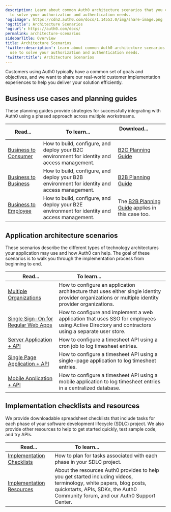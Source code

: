 ```yaml
---
description: Learn about common Auth0 architecture scenarios that you can use
  to solve your authorization and authentication needs.
'og:image': https://cdn2.auth0.com/docs/1.14553.0/img/share-image.png
'og:title': Architecture Scenarios
'og:url': https://auth0.com/docs/
permalink: architecture-scenarios
sidebarTitle: Overview
title: Architecture Scenarios
'twitter:description': Learn about common Auth0 architecture scenarios that you can
  use to solve your authorization and authentication needs.
'twitter:title': Architecture Scenarios
---
```

Customers using Auth0 typically have a common set of goals and objectives, and we want to share our real-world customer implementation experiences to help you deliver your solution efficiently.

## Business use cases and planning guides

These planning guides provide strategies for successfully integrating with Auth0 using a phased approach across multiple workstreams.

<table class="table"><thead>
<tr>
<th><strong>Read...</strong></th>
<th><strong>To learn...</strong></th>
<th><strong>Download...</strong>                     </th>
</tr>
</thead>
<tbody>
<tr>
<td><a href="/get-started/architecture-scenarios/business-to-consumer">Business to Consumer</a></td>
<td>How to build, configure, and deploy your B2C environment for identity and access management.</td>
<td><a href="https://assets.ctfassets.net/cdy7uua7fh8z/3er1aEQ7Ul0q3c9leJWczR/b1f18b4c16abb7e78b01e4eb2b52bb8e/B2C_Project_Planning.pdf">B2C Planning Guide</a></td>
</tr>
<tr>
<td><a href="/get-started/architecture-scenarios/business-to-business">Business to Business</a></td>
<td>How to build, configure, and deploy your B2B environment for identity and access management.</td>
<td><a href="https://assets.ctfassets.net/cdy7uua7fh8z/63F0WOPJdVzsPMxV1Xvp8x/7a329487c5e890d8e820f6a48983b46a/B2B_Project_Planning.pdf">B2B Planning Guide</a></td>
</tr>
<tr>
<td><a href="/get-started/architecture-scenarios/b2e">Business to Employee</a></td>
<td>How to build, configure, and deploy your B2E environment for identity and access management.</td>
<td>The <a href="https://assets.ctfassets.net/cdy7uua7fh8z/63F0WOPJdVzsPMxV1Xvp8x/7a329487c5e890d8e820f6a48983b46a/B2B_Project_Planning.pdf">B2B Planning Guide</a> applies in this case too.</td>
</tr>
</tbody>
</table>

## Application architecture scenarios

These scenarios describe the different types of technology architectures your application may use and how Auth0 can help. The goal of these scenarios is to walk you through the implementation process from beginning to end.

<table class="table"><thead>
<tr>
<th><strong>Read...</strong></th>
<th><strong>To learn...</strong>                                </th>
</tr>
</thead>
<tbody>
<tr>
<td><a href="/get-started/architecture-scenarios/multiple-organization-architecture">Multiple Organizations</a></td>
<td>How to configure an application architecture that uses either single identity provider organizations or multiple identity provider organizations.</td>
</tr>
<tr>
<td><a href="/get-started/architecture-scenarios/sso-for-regular-web-apps">Single Sign-On for Regular Web Apps</a></td>
<td>How to configure and implement a web application that uses SSO for  employees using Active Directory and contractors using a separate user store.</td>
</tr>
<tr>
<td><a href="/get-started/architecture-scenarios/server-application-api">Server Application + API</a></td>
<td>How to configure a timesheet API using a cron job to log timesheet entries.</td>
</tr>
<tr>
<td><a href="/get-started/architecture-scenarios/spa-api">Single Page Application + API</a></td>
<td>How to configure a timesheet API using a single-page application to log timesheet entries.</td>
</tr>
<tr>
<td><a href="/get-started/architecture-scenarios/mobile-api">Mobile Application + API</a></td>
<td>How to configure a timesheet API using a mobile application to log timesheet entries in a centralized database.</td>
</tr>
</tbody>
</table>

## Implementation checklists and resources

We provide downloadable spreadsheet checklists that include tasks for each phase of your software development lifecycle (SDLC) project. We also provide other resources to help to get started quickly, test sample code, and try APIs.

<table class="table"><thead>
<tr>
<th><strong>Read...</strong></th>
<th><strong>To learn...</strong>                                </th>
</tr>
</thead>
<tbody>
<tr>
<td><a href="/get-started/architecture-scenarios/checklists">Implementation Checklists</a></td>
<td>How to plan for tasks associated with each phase in your SDLC project.</td>
</tr>
<tr>
<td><a href="/get-started/architecture-scenarios/implementation-resources">Implementation Resources</a></td>
<td>About the resources Auth0 provides to help you get started including videos, terminology, white papers, blog posts, quickstarts, APIs, SDKs, the Auth0 Community forum, and our Auth0 Support Center.</td>
</tr>
</tbody>
</table>